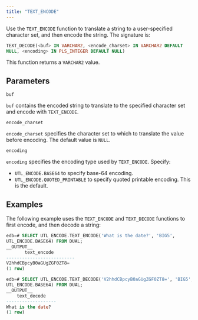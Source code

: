 ```yaml
---
title: "TEXT_ENCODE"
---
```


Use the `TEXT_ENCODE` function to translate a string to a user-specified character set, and then encode the string. The signature is:

```sql
TEXT_DECODE(<buf> IN VARCHAR2, <encode_charset> IN VARCHAR2 DEFAULT
NULL, <encoding> IN PLS_INTEGER DEFAULT NULL)
```

This function returns a `VARCHAR2` value.

## Parameters

`buf`

 `buf` contains the encoded string to translate to the specified character set and encode with `TEXT_ENCODE`.

`encode_charset`

 `encode_charset` specifies the character set to which to translate the value before encoding. The default value is `NULL`.

`encoding`

 `encoding` specifies the encoding type used by `TEXT_ENCODE`. Specify:

-   `UTL_ENCODE.BASE64` to specify base-64 encoding.
-   `UTL_ENCODE.QUOTED_PRINTABLE` to specify quoted printable encoding. This is the default.

## Examples

The following example uses the `TEXT_ENCODE` and `TEXT_DECODE` functions to first encode, and then decode a string:

```sql
edb=# SELECT UTL_ENCODE.TEXT_ENCODE('What is the date?', 'BIG5',
UTL_ENCODE.BASE64) FROM DUAL;
__OUTPUT__
       text_encode
--------------------------
V2hhdCBpcyB0aGUgZGF0ZT8=
(1 row)
```
```sql
edb=# SELECT UTL_ENCODE.TEXT_DECODE('V2hhdCBpcyB0aGUgZGF0ZT8=', 'BIG5',
UTL_ENCODE.BASE64) FROM DUAL;
__OUTPUT__
    text_decode
-------------------
What is the date?
(1 row)
```
